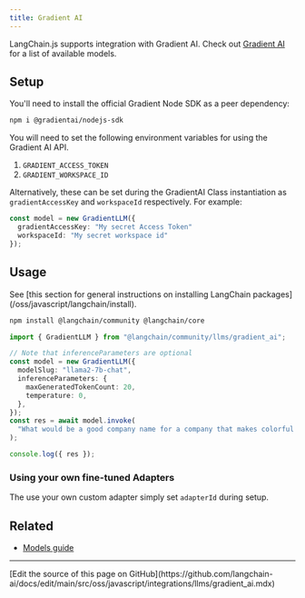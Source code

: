 ```yaml
---
title: Gradient AI
---
```


LangChain.js supports integration with Gradient AI. Check out [Gradient AI](https://docs.gradient.ai/docs) for a list of available models.

## Setup

You'll need to install the official Gradient Node SDK as a peer dependency:

```bash npm
npm i @gradientai/nodejs-sdk
```
You will need to set the following environment variables for using the Gradient AI API.

1. `GRADIENT_ACCESS_TOKEN`
2. `GRADIENT_WORKSPACE_ID`

Alternatively, these can be set during the GradientAI Class instantiation as `gradientAccessKey` and `workspaceId` respectively.
For example:

```typescript
const model = new GradientLLM({
  gradientAccessKey: "My secret Access Token"
  workspaceId: "My secret workspace id"
});
```
## Usage

<Tip>
See [this section for general instructions on installing LangChain packages](/oss/javascript/langchain/install).
</Tip>

```bash npm
npm install @langchain/community @langchain/core
```

```typescript
import { GradientLLM } from "@langchain/community/llms/gradient_ai";

// Note that inferenceParameters are optional
const model = new GradientLLM({
  modelSlug: "llama2-7b-chat",
  inferenceParameters: {
    maxGeneratedTokenCount: 20,
    temperature: 0,
  },
});
const res = await model.invoke(
  "What would be a good company name for a company that makes colorful socks?"
);

console.log({ res });
```

### Using your own fine-tuned Adapters

The use your own custom adapter simply set `adapterId` during setup.

<GradientAiAdapter />

## Related


- [Models guide](/oss/javascript/langchain/models)

---

<Callout icon="pen-to-square" iconType="regular">
  [Edit the source of this page on GitHub](https://github.com/langchain-ai/docs/edit/main/src/oss/javascript/integrations/llms/gradient_ai.mdx)
</Callout>

